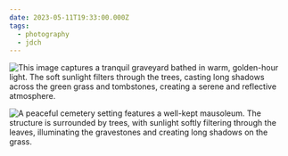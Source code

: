 ```yaml
---
date: 2023-05-11T19:33:00.000Z
tags:
  - photography
  - jdch
---
```

![This image captures a tranquil graveyard bathed in warm, golden-hour light. The soft sunlight filters through the trees, casting long shadows across the green grass and tombstones, creating a serene and reflective atmosphere.](/assets/photos/20230511-IMG_5931.jpg)

![A peaceful cemetery setting features a well-kept mausoleum. The structure is surrounded by trees, with sunlight softly filtering through the leaves, illuminating the gravestones and creating long shadows on the grass.](/assets/photos/20230511-IMG_5928.jpg)
